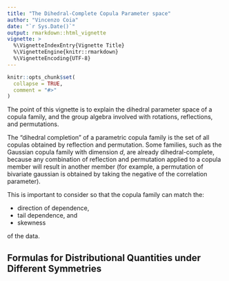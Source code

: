 ```yaml
---
title: "The Dihedral-Complete Copula Parameter space"
author: "Vincenzo Coia"
date: "`r Sys.Date()`"
output: rmarkdown::html_vignette
vignette: >
  %\VignetteIndexEntry{Vignette Title}
  %\VignetteEngine{knitr::rmarkdown}
  %\VignetteEncoding{UTF-8}
---
```


```r
knitr::opts_chunk$set(
  collapse = TRUE,
  comment = "#>"
)
```

The point of this vignette is to explain the dihedral parameter space of a copula family, and the group algebra involved with rotations, reflections, and permutations. 

The "dihedral completion" of a parametric copula family is the set of all copulas obtained by reflection and permutation. Some families, such as the Gaussian copula family with dimension $d$, are already dihedral-complete, because any combination of reflection and permutation applied to a copula member will result in another member (for example, a permutation of bivariate gaussian is obtained by taking the negative of the correlation parameter).

This is important to consider so that the copula family can match the:

- direction of dependence,
- tail dependence, and
- skewness

of the data. 

## Formulas for Distributional Quantities under Different Symmetries
